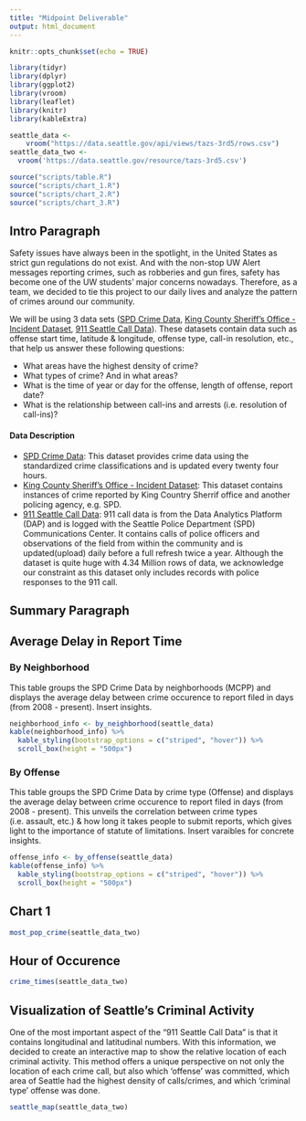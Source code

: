 ```yaml
---
title: "Midpoint Deliverable"
output: html_document
---
```


```r
knitr::opts_chunk$set(echo = TRUE)

library(tidyr)
library(dplyr)
library(ggplot2)
library(vroom)
library(leaflet)
library(knitr)
library(kableExtra)

seattle_data <- 
    vroom("https://data.seattle.gov/api/views/tazs-3rd5/rows.csv")
seattle_data_two <-
  vroom('https://data.seattle.gov/resource/tazs-3rd5.csv')

source("scripts/table.R")
source("scripts/chart_1.R")
source("scripts/chart_2.R")
source("scripts/chart_3.R")
```

## Intro Paragraph 
Safety issues have always been in the spotlight, in the United States as strict gun regulations do not exist. And with the non-stop UW Alert messages reporting crimes, such as robberies and gun fires, safety has become one of the UW students' major concerns nowadays. Therefore, as a team, we decided to tie this project to our daily lives and analyze the pattern of crimes around our community. 

We will be using 3 data sets ([SPD Crime Data](https://data.seattle.gov/Public-Safety/SPD-Crime-Data-2008-Present/tazs-3rd5), [King County Sheriff's Office - Incident Dataset](https://data.kingcounty.gov/Law-Enforcement-Safety/King-County-Sheriff-s-Office-Incident-Dataset/rzfs-wyvy), [911 Seattle Call Data](https://data.seattle.gov/Public-Safety/Call-Data/33kz-ixgy)). These datasets contain data such as offense start time, latitude & longitude, offense type, call-in resolution, etc., that help us answer these following questions:

* What areas have the highest density of crime? 
* What types of crime? And in what areas?
* What is the time of year or day for the offense, length of offense, report date?
* What is the relationship between call-ins and arrests (i.e. resolution of call-ins)?

#### Data Description

* [SPD Crime Data](https://data.seattle.gov/Public-Safety/SPD-Crime-Data-2008-Present/tazs-3rd5): This dataset provides crime data using the standardized crime classifications and is updated every twenty four hours.
* [King County Sheriff's Office - Incident Dataset](https://data.kingcounty.gov/Law-Enforcement-Safety/King-County-Sheriff-s-Office-Incident-Dataset/rzfs-wyvy): This dataset contains instances of crime reported by King Country Sherrif office and another policing agency, e.g. SPD.
* [911 Seattle Call Data](https://data.seattle.gov/Public-Safety/Call-Data/33kz-ixgy): 911 call data is from the Data Analytics Platform (DAP) and is logged with the Seattle Police Department (SPD) Communications Center. It contains calls of police officers and observations of the field from within the community and is updated(upload) daily before a full refresh twice a year. Although the dataset is quite huge with 4.34 Million rows of data, we acknowledge our constraint as this dataset only includes records with police responses to the 911 call. 

## Summary Paragraph

## Average Delay in Report Time
### By Neighborhood
This table groups the SPD Crime Data by neighborhoods (MCPP) and displays the
average delay between crime occurence to report filed in days (from 2008 - present). Insert insights.
```r
neighborhood_info <- by_neighborhood(seattle_data)
kable(neighborhood_info) %>%
  kable_styling(bootstrap_options = c("striped", "hover")) %>%
  scroll_box(height = "500px")
```

### By Offense
This table groups the SPD Crime Data by crime type (Offense) and displays the
average delay between crime occurence to report filed in days (from 2008 - present). This unveils the correlation between crime types (i.e. assault, etc.)
& how long it takes people to submit reports, which gives light to the importance
of statute of limitations. Insert varaibles for concrete insights.
``` r
offense_info <- by_offense(seattle_data)
kable(offense_info) %>%
  kable_styling(bootstrap_options = c("striped", "hover")) %>%
  scroll_box(height = "500px")
```

## Chart 1

```r
most_pop_crime(seattle_data_two)
```

## Hour of Occurence

```r
crime_times(seattle_data_two)
```

## Visualization of Seattle's Criminal Activity
One of the most important aspect of the "911 Seattle Call Data" is that it contains longitudinal and latitudinal numbers. With this information, we decided to create an interactive map to show the relative location of each criminal activity. This method offers a unique perspective on not only the location of each crime call, but also which 'offense' was committed, which area of Seattle had the highest density of calls/crimes, and  which 'criminal type' offense was done.

```r
seattle_map(seattle_data_two)
```

